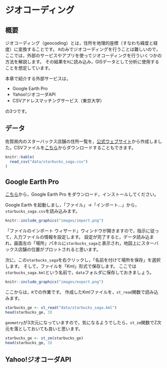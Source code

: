 # ジオコーディング

## 概要

ジオコーディング（geocoding）とは，住所を地理的座標（すなわち緯度と経度）に変換することです。
`R`のみでジオコーディングを行うことは難しいので，
ここでは，外部のサーピスやアプリを使ってジオコーディングを行ういくつかの方法を解説します。
その結果を`R`に読み込み，GISデータとして分析に使用することを想定しています。

本章で紹介する外部サービスは，

* Google Earth Pro
* Yahoo!ジオコーダAPI
* CSVアドレスマッチングサービス（東京大学）

の3つです。

## データ

佐賀県内のスターバックス店舗の住所一覧を，[公式ウェブサイト](https://store.starbucks.co.jp)から作成しました。CSVファイルを[こちら](https://gist.githubusercontent.com/kzktmr/e381b5e7d542687dcf07317c66351288/raw/0bf5bdb3a0fd0b48f873704c3971bf5726ff27f5/Starbucks_saga.csv)からダウンロードすることもできます。

```r
knitr::kable(
  read_csv("data/starbucks_saga.csv")
)
```

## Google Earth Pro

[こちら](https://www.google.co.jp/intl/ja/earth/versions/#earth-pro)から，Google Earth Pro をダウンロード，インストールしてください。

Google Earth を起動しまし，「ファイル」→「インポート...」から，`starbucks_saga.csv`を読み込みます。

```r
knitr::include_graphics("images/import.png")
```

「ファイルのインポート ウィザード」ウィンドウが開きますので，指示に従って，入力ファイルの情報を設定します。
設定が完了すると，データ読み込まれ，画面左の「場所」パネルに`starbucks_saga`と表示され，地図上にスターバックス店舗の位置がプロットされると思います。

次に，この`starbucks_saga`を右クリックし，「名前を付けて場所を保存」を選択します。
そして，ファイルを「Kml」形式で保存します。
ここでは`starbucks_saga.kml`という名前で，`data`フォルダに保存しておきましょう。

```r
knitr::include_graphics("images/export.png")
```

ここからは，`R`での作業です。
作成したKmlファイルを，`st_read`関数で読み込みます。

```r
starbucks_ge <- st_read("data/starbucks_saga.kml")
head(starbucks_ge, 3)
```

`geometry`が3次元になっていますので，気になるようでしたら，`st_zm`関数でZ次元を落としておいても良いと思います。

```r
starbucks_ge <- st_zm(starbucks_ge)
head(starbucks_ge, 3)
```

## Yahoo!ジオコーダAPI


